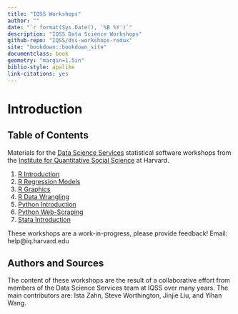 ```yaml
---
title: "IQSS Workshops"
author: ""
date: "`r format(Sys.Date(), '%B %Y')`"
description: "IQSS Data Science Workshops"
github-repo: "IQSS/dss-workshops-redux"
site: "bookdown::bookdown_site"
documentclass: book
geometry: "margin=1.5in"
biblio-style: apalike
link-citations: yes
---
```


# Introduction {-}

## Table of Contents {-}

Materials for the [Data Science Services](http://dss.iq.harvard.edu) statistical software workshops from the [Institute for Quantitative Social Science](http://iq.harvard.edu) at Harvard.

1. [R Introduction](./Rintro.html)
2. [R Regression Models](./Rmodels.html)
3. [R Graphics](./Rgraphics.html)
4. [R Data Wrangling](./RDataWrangling.html)
5. [Python Introduction](./PythonIntro.html)
6. [Python Web-Scraping](./PythonWebScrape.html)
7. [Stata Introduction](./StataIntro.html)

These workshops are a work-in-progress, please provide feedback! Email: help@iq.harvard.edu

## Authors and Sources {-}

The content of these workshops are the result of a collaborative effort from members of the Data Science Services team at IQSS over many years. The main contributors are: Ista Zahn, Steve Worthington, Jinjie Liu, and Yihan Wang.
